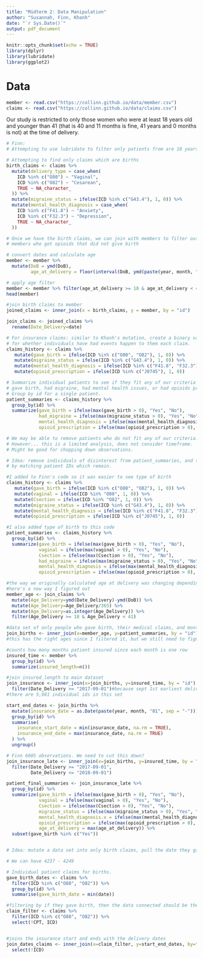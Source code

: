 ---
title: "Midterm 2: Data Manipulation"
author: "Susannah, Finn, Khanh"
date: "`r Sys.Date()`"
output: pdf_document
---

```{r setup, include=FALSE}
knitr::opts_chunk$set(echo = TRUE)
library(dplyr)
library(lubridate)
library(ggplot2)
```

# Data

```{r}
member <- read.csv("https://collinn.github.io/data/member.csv")
claims <- read.csv("https://collinn.github.io/data/claims.csv")
```

Our study is restricted to only those women who were at least 18 years old and younger than 41 (that is 40 and 11 months is fine, 41 years and 0 months is not) at the time of delivery.

```{r}
# Finn:
# Attempting to use lubridate to filter only patients from are 18 years old and younger than 41. 


```

```{r}
# Attempting to find only claims which are births 
birth_claims <- claims %>% 
  mutate(delivery_type = case_when(
    ICD %in% c("O80") ~ "Vaginal",
    ICD %in% c("O82") ~ "Cesarean",
    TRUE ~ NA_character_
  )) %>%
  mutate(migraine_status = ifelse(ICD %in% c("G43.4"), 1, 0)) %>%
  mutate(mental_health_diagnosis = case_when(
    ICD %in% c("F41.8") ~ "Anxiety",
    ICD %in% c("F32.3") ~ "Depression",
    TRUE ~ NA_character_
  ))

# Once we have the birth claims, we can join with members to filter out any
# members who got opioids that did not give birth


```

```{r}
# convert dates and calculate age
member <- member %>%
  mutate(DoB = ymd(DoB),
         age_at_delivery = floor(interval(DoB, ymd(paste(year, month, "01", sep="-"))) / years(1)))

# apply age filter
member <- member %>% filter(age_at_delivery >= 18 & age_at_delivery < 41)
head(member)
```


```{r}
#join birth claims to member
joined_claims <- inner_join(x = birth_claims, y = member, by = "id")

join_claims <- joined_claims %>%
  rename(Date_Delivery=date)
```

```{r}
# For insurance claims: similar to Khanh's mutation, create a binary variable
# for whether individuals have had events happen to them each claim.
claims_history <- claims %>% 
   mutate(gave_birth = ifelse(ICD %in% c("O80", "O82"), 1, 0)) %>%
   mutate(migraine_status = ifelse(ICD %in% c("G43.4"), 1, 0)) %>%
   mutate(mental_health_diagnosis = ifelse(ICD %in% c("F41.8", "F32.3"), 1, 0)) %>%
   mutate(opioid_prescription = ifelse(ICD %in% c("J0745"), 1, 0))

# Summarize individual patients to see if they fit any of our criteria of interest:
# gave birth, had migraine, had mental health issues, or had opioids prescribed. 
# Group by id for a single patient. 
patient_summaries <- claims_history %>% 
  group_by(id) %>%
  summarize(gave_birth = ifelse(max(gave_birth > 0), "Yes", "No"),
            had_migraine = ifelse(max(migraine_status > 0), "Yes", "No"),
            mental_health_diagnosis = ifelse(max(mental_health_diagnosis > 0), "Yes", "No"),
            opioid_prescription = ifelse(max(opioid_prescription > 0), "Yes", "No"))

# We may be able to remove patients who do not fit any of our criteria.
# However... this is a limited analysis, does not consider timeframe.
# Might be good for chopping down observations.

# Idea: remove individuals of disinterest from patient_summaries, and then join
# by matching patient IDs which remain.
```

```{r}
#I added to Finn's code so it was easier to see type of birth
claims_history <- claims %>% 
   mutate(gave_birth = ifelse(ICD %in% c("O80", "O82"), 1, 0)) %>%
   mutate(vaginal = ifelse(ICD %in% "O80", 1, 0)) %>%
   mutate(Csection = ifelse(ICD %in% "O82", 1, 0)) %>%
   mutate(migraine_status = ifelse(ICD %in% c("G43.4"), 1, 0)) %>%
   mutate(mental_health_diagnosis = ifelse(ICD %in% c("F41.8", "F32.3"), 1, 0)) %>%
   mutate(opioid_prescription = ifelse(ICD %in% c("J0745"), 1, 0))
```

```{r}
#I also added type of birth to this code
patient_summaries <- claims_history %>% 
  group_by(id) %>%
  summarize(gave_birth = ifelse(max(gave_birth > 0), "Yes", "No"),
            vaginal = ifelse(max(vaginal > 0), "Yes", "No"),
            Csection = ifelse(max(Csection > 0), "Yes", "No"),
            had_migraine = ifelse(max(migraine_status > 0), "Yes", "No"),
            mental_health_diagnosis = ifelse(max(mental_health_diagnosis > 0), "Yes", "No"),
            opioid_prescription = ifelse(max(opioid_prescription > 0), "Yes", "No"))
```

```{r}
#the way we originally calculated age at delivery was changing depending on the insurance year
#here's a new way I figured out
member_age <- join_claims %>%
  mutate(Age_Delivery=ymd(Date_Delivery)-ymd(DoB)) %>%
  mutate(Age_Delivery=Age_Delivery/365) %>%
  mutate(Age_Delivery=as.integer(Age_Delivery)) %>%
  filter(Age_Delivery >= 18 & Age_Delivery < 41)
```

```{r}
#data set of only people who gave birth, their medical claims, and months insured
join_births <- inner_join(x=member_age, y=patient_summaries, by = "id")
#this has the right ages since I filtered it, but we still need to figure out how long they were insured
```

```{r}
#counts how many months patient insured since each month is one row
insured_time <- member %>%
  group_by(id) %>%
  summarize(insured_length=n())

#join insured_length to main dataset
join_insurance <- inner_join(x=join_births, y=insured_time, by = "id") %>%
  filter(Date_Delivery >= "2017-09-01")#because sept 1st earliest delivery date we can gurantee they were insured 9 months before if insured starting on jan 1st
#there are 5,981 individual ids in this set
```

```{r}
start_end_dates <- join_births %>%
  mutate(insurance_date = as.Date(paste(year, month, "01", sep = "-"))) %>%
  group_by(id) %>%
  summarise(
    insurance_start_date = min(insurance_date, na.rm = TRUE),
    insurance_end_date = max(insurance_date, na.rm = TRUE)
  ) %>%
  ungroup()
```



```{r}
# Finn 6005 observations. We need to cut this down? 
join_insurance_late <- inner_join(x=join_births, y=insured_time, by = "id") %>%
  filter(Date_Delivery >= "2017-09-01",
         Date_Delivery <= "2018-09-01")

patient_final_summaries <- join_insurance_late %>% 
  group_by(id) %>%
  summarize(gave_birth = ifelse(max(gave_birth > 0), "Yes", "No"),
            vaginal = ifelse(max(vaginal > 0), "Yes", "No"),
            Csection = ifelse(max(Csection > 0), "Yes", "No"),
            migraine_status = ifelse(max(migraine_status > 0), "Yes", "No"),
            mental_health_diagnosis.x = ifelse(max(mental_health_diagnosis.y > 0), "Yes", "No"),
            opioid_prescription = ifelse(max(opioid_prescription > 0), "Yes", "No"),
            age_at_delivery = max(age_at_delivery)) %>%
  subset(gave_birth %in% c("Yes"))


# Idea: mutate a data set into only birth claims, pull the date they gave births, and join this with insured_time? new variable "date_gave_birth" which can be our grounds for filtering

# We can have 4237 - 4249
```



```{r}
# Individual patient claims for births.
gave_birth_dates <- claims %>%
  filter(ICD %in% c("O80", "O82")) %>%
  group_by(id) %>%
  summarise(gave_birth_date = min(date))
```

```{r}
#filtering by if they gave birth, then the data connected should be the delivery date
claim_filter <- claims %>%
  filter(ICD %in% c("O80", "O82")) %>%
  select(!CPT, ICD)


#joins the insurance start and ends with the delivery dates
join_dates_claims <- inner_join(x=claim_filter, y=start_end_dates, by="id") %>%
  select(!ICD)
```
